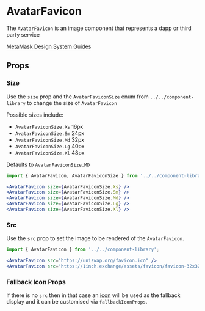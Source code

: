 


# AvatarFavicon

The `AvatarFavicon` is an image component that represents a dapp or third party service

[MetaMask Design System Guides](https://www.notion.so/MetaMask-Design-System-Guides-Design-f86ecc914d6b4eb6873a122b83c12940)

<Canvas>
  <Story id="components-componentlibrary-avatarfavicon--default-story" />
</Canvas>

## Props

<ArgsTable of={AvatarFavicon} />

### Size

Use the `size` prop and the `AvatarFaviconSize` enum from `../../component-library` to change the size of `AvatarFavicon`

Possible sizes include:

- `AvatarFaviconSize.Xs` 16px
- `AvatarFaviconSize.Sm` 24px
- `AvatarFaviconSize.Md` 32px
- `AvatarFaviconSize.Lg` 40px
- `AvatarFaviconSize.Xl` 48px

Defaults to `AvatarFaviconSize.MD`

<Canvas>
  <Story id="components-componentlibrary-avatarfavicon--size-story" />
</Canvas>

```jsx
import { AvatarFavicon, AvatarFaviconSize } from '../../component-library';

<AvatarFavicon size={AvatarFaviconSize.Xs} />
<AvatarFavicon size={AvatarFaviconSize.Sm} />
<AvatarFavicon size={AvatarFaviconSize.Md} />
<AvatarFavicon size={AvatarFaviconSize.Lg} />
<AvatarFavicon size={AvatarFaviconSize.Xl} />
```

### Src

Use the `src` prop to set the image to be rendered of the `AvatarFavicon`.

<Canvas>
  <Story id="components-componentlibrary-avatarfavicon--src" />
</Canvas>

```jsx
import { AvatarFavicon } from '../../component-library';

<AvatarFavicon src="https://uniswap.org/favicon.ico" />
<AvatarFavicon src="https://1inch.exchange/assets/favicon/favicon-32x32.png" />
```

### Fallback Icon Props

If there is no `src` then in that case an [icon](/docs/components-componentlibrary-icon--default-story) will be used as the fallback display and it can be customised via `fallbackIconProps`.
